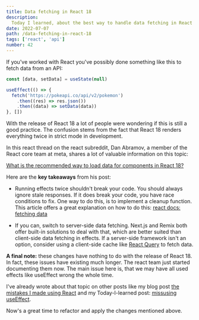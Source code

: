 ```yaml
---
title: Data fetching in React 18
description:
  Today I learned, about the best way to handle data fetching in React 18.
date: 2022-07-07
path: /data-fetching-in-react-18
tags: ['react', 'api']
number: 42
---
```


If you've worked with React you've possibly done something like this to fetch
data from an API:

```js
const [data, setData] = useState(null)

useEffect(() => {
  fetch('https://pokeapi.co/api/v2/pokemon')
    .then((res) => res.json())
    .then((data) => setData(data))
}, [])
```

With the release of React 18 a lot of people were wondering if this is still a
good practice. The confusion stems from the fact that React 18 renders
everything twice in strict mode in development.

In this react thread on the react subreddit, Dan Abramov, a member of the React
core team at meta, shares a lot of valuable information on this topic:

[What is the recommended way to load data for components in React 18?](https://www.reddit.com/r/reactjs/comments/vi6q6f/what_is_the_recommended_way_to_load_data_for/)

Here are the **key takeaways** from his post:

- Running effects twice shouldn't break your code. You should always ignore
  stale responses. If it does break your code, you have race conditions to fix.
  One way to do this, is to implement a cleanup function. This article offers a
  great explanation on how to do this:
  [react docs: fetching data](https://beta.reactjs.org/learn/synchronizing-with-effects#fetching-data)

* If you can, switch to server-side data fetching. Next.js and Remix both offer
  built-in solutions to deal with that, which are better suited than client-side
  data fetching in effects. If a server-side framework isn't an option, consider
  using a client-side cache like [React Query](https://tanstack.com/query/v4/)
  to fetch data.

**A final note:** these changes have nothing to do with the release of React 18.
In fact, these issues have existing much longer. The react team just started
documenting them now. The main issue here is, that we may have all used effects
like useEffect wrong the whole time.

I've already wrote about that topic on other posts like my blog post
[the mistakes I made using React](/blog/the-mistakes-i-made-using-react/) and my
Today-I-learned post:
[missusing useEffect](/today-i-learned/missusing-use-effect/).

Now's a great time to refactor and apply the changes mentioned above.
